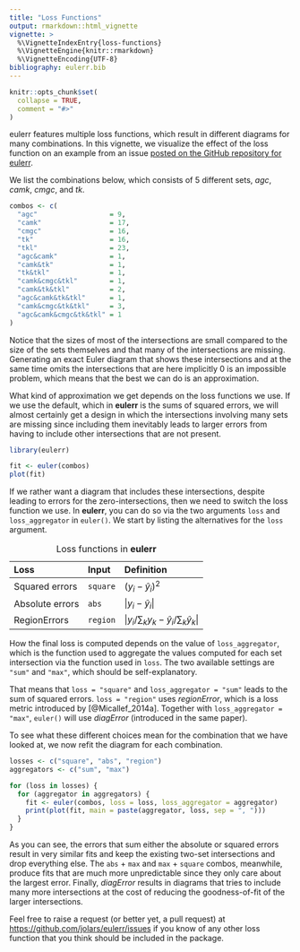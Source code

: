 ```yaml
---
title: "Loss Functions"
output: rmarkdown::html_vignette
vignette: >
  %\VignetteIndexEntry{loss-functions}
  %\VignetteEngine{knitr::rmarkdown}
  %\VignetteEncoding{UTF-8}
bibliography: eulerr.bib
---
```


```r
knitr::opts_chunk$set(
  collapse = TRUE,
  comment = "#>"
)
```

eulerr features multiple loss functions, which result in different diagrams
for many combinations. In this vignette, we visualize the effect of the loss
function on an example from an issue [posted on the GitHub repository for
eulerr](https://github.com/jolars/eulerr/issues/93).

We list the combinations below, which consists of 5 different sets,
*agc*, *camk*, *cmgc*, and *tk*.

```r
combos <- c(
  "agc"                  = 9,
  "camk"                 = 17,
  "cmgc"                 = 16,
  "tk"                   = 16,
  "tkl"                  = 23,
  "agc&camk"             = 1,
  "camk&tk"              = 1,
  "tk&tkl"               = 1,
  "camk&cmgc&tkl"        = 1,
  "camk&tk&tkl"          = 2,
  "agc&camk&tk&tkl"      = 1,
  "camk&cmgc&tk&tkl"     = 3,
  "agc&camk&cmgc&tk&tkl" = 1
)
```

Notice that the sizes of most of the intersections are small compared to the
size of the sets themselves and that many of the
intersections are missing. Generating an exact Euler diagram that shows these
intersections and at the same time omits the intersections that are here
implicitly 0 is an impossible problem, which means that the best
we can do is an approximation.

What kind of approximation we get depends on the loss functions we use.
If we use the default, which in **eulerr** is the sums of squared errors, we
will almost certainly get a design in which the intersections involving many
sets are missing since including them inevitably leads to larger errors from
having to include other intersections that are not present.

```r
library(eulerr)

fit <- euler(combos)
plot(fit)
```

If we rather want a diagram that includes these intersections, despite 
leading to errors for the zero-intersections, then we need to switch the loss
function we use. In **eulerr**, you can do so via the two arguments
`loss` and `loss_aggregator` in `euler()`. We start by listing the alternatives for
the `loss` argument.

Table: Loss functions in **eulerr**

Loss                     Input          Definition
----------------------   ------------   --------------------------------------------------------
Squared errors           `square`       $(y_i - \hat y_i)^2$
Absolute errors          `abs`          $|y_i - \hat y_i|$
RegionErrors             `region`       $\big|y_i/\sum_k y_k - \hat y_i / \sum_k \hat y_k \big|$

How the final loss is computed depends on the value of `loss_aggregator`, which
is the function used to aggregate the values computed for each set intersection
via the function used in `loss`. The two available settings are `"sum"` and
`"max"`, which should be self-explanatory. 

That means that `loss = "square"` and `loss_aggregator = "sum"` leads to the
sum of squared errors. `loss = "region"` uses *regionError*, which is a 
loss metric introduced by [@Micallef_2014a]. Together with
`loss_aggregator = "max"`, `euler()` will use *diagError*
(introduced in the same paper).

To see what these different choices mean for the combination that we have
looked at, we now refit the diagram for each combination.

```r
losses <- c("square", "abs", "region")
aggregators <- c("sum", "max")

for (loss in losses) {
  for (aggregator in aggregators) {
    fit <- euler(combos, loss = loss, loss_aggregator = aggregator)
    print(plot(fit, main = paste(aggregator, loss, sep = ", ")))
  }
}
```

As you can see, the errors that sum either the absolute or squared errors
result in very similar fits and keep the existing two-set intersections and
drop everything else. The `abs` + `max` and `max` + `square` combos, meanwhile,
produce fits that are much more unpredictable since they only care about the
largest error. Finally, *diagError* results in diagrams that tries to include
many more intersections at the cost of reducing the goodness-of-fit of the
larger intersections.

Feel free to raise a request (or better yet, a pull request) at
<https://github.com/jolars/eulerr/issues> if you know of any other loss
function that you think should be included in the package.
